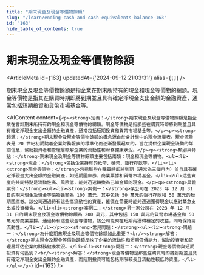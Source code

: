 ```yaml
---
title: "期末現金及現金等價物餘額"
slug: "/learn/ending-cash-and-cash-equivalents-balance-163"
id: "163"
hide_table_of_contents: true
---
```



# 期末現金及現金等價物餘額

<ArticleMeta id={163} updatedAt={'2024-09-12 21:03:31'} alias={`[]`} />
<div className='border-solid border-b border-t-0 my-4 border-[var(--ifm-color-gray-300)]' />

期末現金及現金等價物餘額是指企業在期末所持有的現金和現金等價物的總額。現金等價物是指其在購買時期即將到期並且具有確定淨現金支出金額的金融資產，通常包括短期投資和貨幣市場基金等。

<AIContent content={`<p><strong>定義：</strong>期末現金及現金等價物餘額是指企業在會計期末所持有的現金和現金等價物的總額。現金等價物是指那些在購買時即將到期並且具有確定淨現金支出金額的金融資產，通常包括短期投資和貨幣市場基金等。</p><p><strong>起源：</strong>期末現金及現金等價物餘額的概念源自於會計學中的現金流量表。現金流量表是 20 世紀初期隨着企業財務報表的標準化而逐漸發展起來的，旨在提供企業現金流動的詳細信息，幫助投資者和管理層瞭解企業的流動性和財務健康狀況。</p><p><strong>類別與特點：</strong>期末現金及現金等價物餘額主要包括兩類：現金和現金等價物。<ul><li><strong>現金：</strong>包括企業持有的紙幣、硬幣、銀行存款等。</li><li><strong>現金等價物：</strong>包括那些在購買時即將到期（通常為三個月內）並且具有確定淨現金支出金額的金融資產，如短期國庫券、商業票據和貨幣市場基金。</li></ul>這些資產的共同特點是流動性高、風險低，能夠迅速轉換為已知金額的現金。</p><p><strong>具體案例：</strong><ul><li><strong>案例一：</strong>某公司在 2023 年 12 月 31 日的期末現金及現金等價物餘額為 100 萬元，其中包括 50 萬元的銀行存款和 50 萬元的短期國庫券。該公司通過持有這些高流動性的資產，確保在需要時能夠迅速獲得現金以應對緊急支出或投資機會。</li><li><strong>案例二：</strong>另一家公司在 2023 年 12 月 31 日的期末現金及現金等價物餘額為 200 萬元，其中包括 150 萬元的貨幣市場基金和 50 萬元的商業票據。通過持有這些現金等價物，該公司能夠在短期內獲得穩定的收益，同時保持高流動性。</li></ul></p><p><strong>常見問題：</strong><ul><li><strong>問題一：</strong>為什麼期末現金及現金等價物餘額如此重要？<br/><strong>解答：</strong>期末現金及現金等價物餘額反映了企業的流動性和短期償債能力，幫助投資者和管理層評估企業的財務健康狀況。</li><li><strong>問題二：</strong>現金等價物與短期投資有何區別？<br/><strong>解答：</strong>現金等價物是那些在購買時即將到期並且具有確定淨現金支出金額的金融資產，而短期投資可能包括期限較長且流動性較低的資產。</li></ul></p>`} id={163} />
